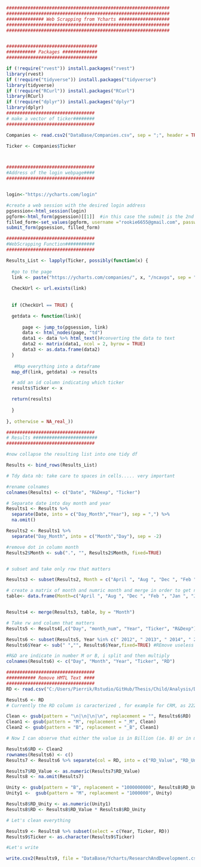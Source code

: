 ```r


#############################################################
#############################################################
############## Web Scrapping from Ycharts ###################
#############################################################
#############################################################


##################################
########### Packages #############
##################################

if (!require("rvest")) install.packages("rvest")
library(rvest) 
if (!require("tidyverse")) install.packages("tidyverse")
library(tidyverse)
if (!require("RCurl")) install.packages("RCurl")
library(RCurl)
if (!require("dplyr")) install.packages("dplyr")
library(dplyr)
#################################
# make a vector of ticker########
#################################

Companies <- read.csv2("DataBase/Companies.csv", sep = ";", header = TRUE, stringsAsFactors = FALSE)

Ticker <- Companies$Ticker



#################################
#Address of the login webpage####
#################################


login<-"https://ycharts.com/login"

#create a web session with the desired login address
pgsession<-html_session(login)
pgform<-html_form(pgsession)[[1]]  #in this case the submit is the 2nd form
filled_form<-set_values(pgform, username ="rookie6655@gmail.com", password="jaquFoti1994-")
submit_form(pgsession, filled_form)

#################################
#WebScrapping Function###########
#################################

Results_List <- lapply(Ticker, possibly(function(x) {
  
  #go to the page
  link <- paste("https://ycharts.com/companies/", x, "/ncavps", sep = "")
  
  CheckUrl <- url.exists(link)
  
  
  if (CheckUrl == TRUE) {

  getdata <- function(link){
      
      page <- jump_to(pgsession, link)
      data <- html_nodes(page, "td")
      data1 <- data %>% html_text()#converting the data to text
      data2 <- matrix(data1, ncol = 2, byrow = TRUE)
      data3 <- as.data.frame(data2)
  }  
  
   #Map everything into a dataframe
  map_df(link, getdata) -> results

  # add an id column indicating which ticker
  results$Ticker <- x

  return(results)
  
  }
  
}, otherwise = NA_real_))

#################################
# Results ########################
#################################

#now collapse the resulting list into one tidy df

Results <- bind_rows(Results_List)

# Tdy data nb: take care to spaces in cells..... very important

#rename colnames
colnames(Results) <- c("Date", "R&Dexp", "Ticker")

# Separate date into day month and year
Results1 <- Results %>% 
  separate(Date, into = c("Day_Month","Year"), sep = ",") %>%
  na.omit()

Results2 <- Results1 %>%
  separate("Day_Month", into = c("Month","Day"), sep = -2) 

#remove dot in column month
Results2$Month <- sub(".", "", Results2$Month, fixed=TRUE)


# subset and take only row that matters

Results3 <- subset(Results2, Month = c("April ", "Aug ", "Dec ", "Feb ", "Jan ", "July ", "June ", "March ", "May ", "Nov ", "Oct ", "Sept "))

# create a matrix of month and numric month and merge in order to get numeric month in my principal df
table<- data.frame(Month=c("April ", "Aug ", "Dec ", "Feb ", "Jan ", "July ", "June ", "March ", "May ", "Nov ", "Oct ", "Sept "), month_num=c("04","08","12","02","01","07","06","03","05","11","10","09"))


Results4 <- merge(Results3, table, by = "Month")

# Take rw and column that matters
Results5 <- Results4[,c("Day", "month_num", "Year", "Ticker", "R&Dexp")]

Results6 <- subset(Results5, Year %in% c(" 2012", " 2013", " 2014", " 2015", " 2016"))
Results6$Year <- sub(" ","", Results6$Year,fixed=TRUE) #REmove useless space

#R&D are indicate in number M or B, i split and then multiply
colnames(Results6) <- c("Day", "Month", "Year", "Ticker", "RD")

#################################
########### Remove HMTL Text ####
#################################
RD <- read.csv("C:/Users/Pierrik/Rstudio/GitHub/Thesis/Child/Analysis/DataBase/Ycharts/RD.txt", sep="")

Results6 <- RD
# Currently the RD column is caracterized , for example for CRM, as 222.13M\n                \n  --> I have to remove the \n  

Clean <- gsub(pattern = "\n|\n|\n|\n", replacement = "", Results6$RD)
Clean1 <- gsub(pattern = "M", replacement = "_M", Clean)
Clean2 <- gsub(pattern = "B", replacement = "_B", Clean1)

# Now I can observe that either the value is in Billion (ie. B) or in million (i.e. M). Consequently I need to multiply the value by either 10^6 or 10^9

Results6$RD <- Clean2
rownames(Results6) <- c()
Results7 <- Results6 %>% separate(col = RD, into = c("RD_Value", "RD_Unity"), sep = "_")

Results7$RD_Value <- as.numeric(Results7$RD_Value)
Results8 <- na.omit(Results7)

Unity <- gsub(pattern = "B", replacement = "1000000000", Results8$RD_Unity) 
Unity1 <-  gsub(pattern = "M", replacement = "1000000", Unity)

Results8$RD_Unity <- as.numeric(Unity1)
Results8$RD <- Results8$RD_Value * Results8$RD_Unity

# Let's clean everything

Results9 <- Results8 %>% subset(select = c(Year, Ticker, RD))
Results9$Ticker <- as.character(Results9$Ticker)

#Let's write

write.csv2(Results9, file = "DataBase/Ycharts/ResearchAndDevelopment.csv")

```

